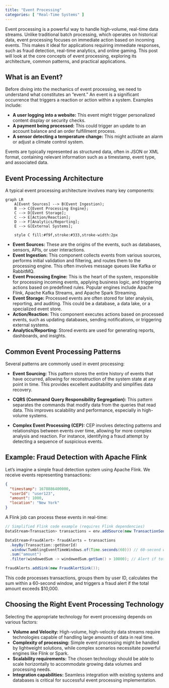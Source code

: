```yaml
---
title: "Event Processing"
categories: [ "Real-Time Systems" ]
---
```



Event processing is a powerful way to handle high-volume, real-time data streams. Unlike traditional batch processing, which operates on historical data, event processing focuses on immediate action based on incoming events. This makes it ideal for applications requiring immediate responses, such as fraud detection, real-time analytics, and online gaming. This post will look at the core concepts of event processing, exploring its architecture, common patterns, and practical applications.

## What is an Event?

Before diving into the mechanics of event processing, we need to understand what constitutes an "event."  An event is a significant occurrence that triggers a reaction or action within a system.  Examples include:

* **A user logging into a website:**  This event might trigger personalized content display or security checks.
* **A payment being processed:** This could trigger an update to an account balance and an order fulfillment process.
* **A sensor detecting a temperature change:** This might activate an alarm or adjust a climate control system.

Events are typically represented as structured data, often in JSON or XML format, containing relevant information such as a timestamp, event type, and associated data.

## Event Processing Architecture

A typical event processing architecture involves many key components:

```mermaid
graph LR
    A[Event Sources] --> B(Event Ingestion);
    B --> C{Event Processing Engine};
    C --> D[Event Storage];
    C --> E[Action/Reaction];
    D --> F[Analytics/Reporting];
    E --> G[External Systems];

    style C fill:#f9f,stroke:#333,stroke-width:2px
```

* **Event Sources:** These are the origins of the events, such as databases, sensors, APIs, or user interactions.
* **Event Ingestion:** This component collects events from various sources, performs initial validation and filtering, and routes them to the processing engine.  This often involves message queues like Kafka or RabbitMQ.
* **Event Processing Engine:** This is the heart of the system, responsible for processing incoming events, applying business logic, and triggering actions based on predefined rules.  Popular engines include Apache Flink, Apache Kafka Streams, and Apache Spark Streaming.
* **Event Storage:** Processed events are often stored for later analysis, reporting, and auditing. This could be a database, a data lake, or a specialized event store.
* **Action/Reaction:** This component executes actions based on processed events, such as updating databases, sending notifications, or triggering external systems.
* **Analytics/Reporting:** Stored events are used for generating reports, dashboards, and insights.


## Common Event Processing Patterns

Several patterns are commonly used in event processing:

* **Event Sourcing:** This pattern stores the entire history of events that have occurred, allowing for reconstruction of the system state at any point in time.  This provides excellent auditability and simplifies data recovery.

* **CQRS (Command Query Responsibility Segregation):** This pattern separates the commands that modify data from the queries that read data. This improves scalability and performance, especially in high-volume systems.

* **Complex Event Processing (CEP):** CEP involves detecting patterns and relationships between events over time, allowing for more complex analysis and reaction.  For instance, identifying a fraud attempt by detecting a sequence of suspicious events.

## Example: Fraud Detection with Apache Flink

Let's imagine a simple fraud detection system using Apache Flink.  We receive events representing transactions:

```json
{
  "timestamp": 1678886400000,
  "userId": "user123",
  "amount": 1000,
  "location": "New York"
}
```

A Flink job can process these events in real-time:

```java
// Simplified Flink code example (requires Flink dependencies)
DataStream<Transaction> transactions = env.addSource(new TransactionSource());

DataStream<FraudAlert> fraudAlerts = transactions
  .keyBy(Transaction::getUserId)
  .window(TumblingEventTimeWindows.of(Time.seconds(60))) // 60-second window
  .sum("amount")
  .filter(windowedSum -> windowedSum.getSum() > 10000); // Alert if total amount exceeds $10,000 in 60 seconds

fraudAlerts.addSink(new FraudAlertSink());
```

This code processes transactions, groups them by user ID, calculates the sum within a 60-second window, and triggers a fraud alert if the total amount exceeds $10,000.


## Choosing the Right Event Processing Technology

Selecting the appropriate technology for event processing depends on various factors:

* **Volume and Velocity:** High-volume, high-velocity data streams require technologies capable of handling large amounts of data in real time.
* **Complexity of processing:** Simple event processing might be handled by lightweight solutions, while complex scenarios necessitate powerful engines like Flink or Spark.
* **Scalability requirements:** The chosen technology should be able to scale horizontally to accommodate growing data volumes and processing needs.
* **Integration capabilities:** Seamless integration with existing systems and databases is critical for successful event processing implementation.




